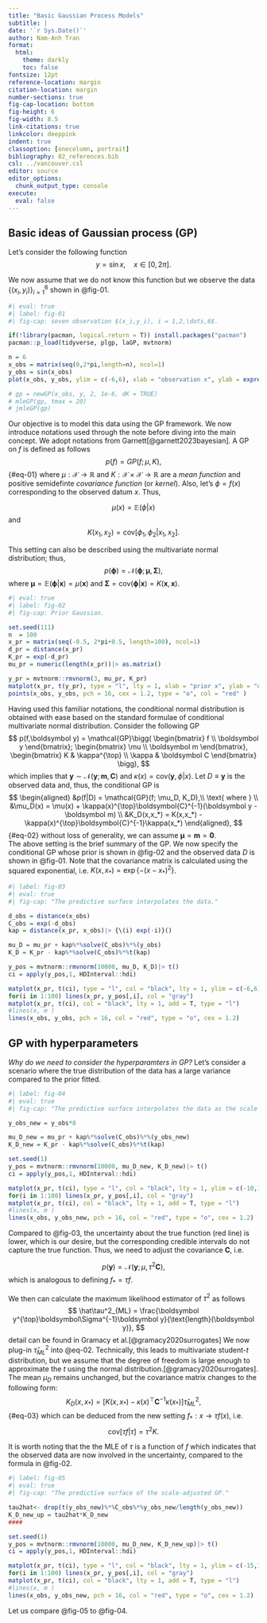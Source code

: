 ```yaml
---
title: "Basic Gaussian Process Models"
subtitle: |
date: '`r Sys.Date()`'
author: Nam-Anh Tran
format:
  html: 
    theme: darkly
    toc: false
fontsize: 12pt
reference-location: margin
citation-location: margin
number-sections: true
fig-cap-location: bottom
fig-height: 6
fig-width: 8.5
link-citations: true
linkcolor: deeppink
indent: true
classoption: [onecolumn, portrait]
bibliography: 02_references.bib
csl: ../vancouver.csl
editor: source
editor_options: 
  chunk_output_type: console
execute: 
  eval: false
---
```


\renewcommand{\bf}[1]{\boldsymbol{#1}}

## Basic ideas of Gaussian process (GP)

Let's consider the following function 
$$
y = \sin x, \quad x \in [0,2\pi].
$$

We now assume that we do not know this function but we observe the data $\{(x_i, y_i)\}_{i =1}^6$ shown in @fig-01. 

```r
#| eval: true
#| label: fig-01
#| fig-cap: seven observation $(x_i,y_i), i = 1,2,\dots,6$.

if(!library(pacman, logical.return = T)) install.packages("pacman")
pacman::p_load(tidyverse, plgp, laGP, mvtnorm)

n = 6
x_obs = matrix(seq(0,2*pi,length=n), ncol=1)
y_obs = sin(x_obs)
plot(x_obs, y_obs, ylim = c(-6,6), xlab = "observation x", ylab = expression(sin~"(x)" ), pch = 16, cex = 1.2, type = "o", col = "red" )

# gp = newGP(x_obs, y, 2, 1e-6, dK = TRUE)
# mleGP(gp, tmax = 20)
# jmleGP(gp)
```

Our objective is to model this data using the GP framework. We now introduce notations used through the note before diving into the main concept. We adopt notations from Garnett[@garnett2023bayesian]. A GP on $f$ is defined as follows
$$
p(f) =  GP(f; \mu, K),
$$ {#eq-01}
where $\mu: \mathcal{X} \to \mathbb{R}$ and $K: \mathcal{X\times X}\to \mathbb{R}$ are a *mean function* and positive semidefinte *covariance function*  (or *kernel*). Also, let's $\phi = f(x)$ corresponding to the observed datum $x$. Thus, 

$$
\mu(x) = \mathbb{E}(\phi|x) 
$$
and 
$$
K(x_1,x_2) = \text{cov}[\phi_1,\phi_2|x_1,x_2].
$$

This setting can also be described using the multivariate normal distribution; thus,
$$
p(\boldsymbol\phi) = \mathcal{N}(\boldsymbol\phi; \boldsymbol\mu, \boldsymbol\Sigma),
$$
where $\boldsymbol\mu = \mathbb{E}(\boldsymbol\phi|\boldsymbol x) = \mu(\boldsymbol x)$ and $\boldsymbol\Sigma = \text{cov}(\boldsymbol\phi|\boldsymbol x) = K(\boldsymbol{x}, \boldsymbol{x})$. 

```r
#| eval: true
#| label: fig-02
#| fig-cap: Prior Gaussian.

set.seed(111)
n  = 100
x_pr = matrix(seq(-0.5, 2*pi+0.5, length=100), ncol=1)
d_pr = distance(x_pr)
K_pr = exp(-d_pr)
mu_pr = numeric(length(x_pr))|> as.matrix()

y_pr = mvtnorm::rmvnorm(3, mu_pr, K_pr)
matplot(x_pr, t(y_pr), type = "l", lty = 1, xlab = "prior x", ylab = "density", ylim = c(-6,6), col = c("blue","green", "gray"))
points(x_obs, y_obs, pch = 16, cex = 1.2, type = "o", col = "red" )
```

Having used this familiar notations, the conditional normal distribution is obtained with ease based on the standard formulae of conditional multivariate normal distribution. Consider the following GP
$$
p(f,\boldsymbol y) = \mathcal{GP}\bigg(
\begin{bmatrix}
f \\ 
\boldsymbol y
\end{bmatrix};
\begin{bmatrix}
\mu \\ 
\boldsymbol m
\end{bmatrix},
\begin{bmatrix}
K & \kappa^{\top} \\
\kappa & \boldsymbol C
\end{bmatrix}
\bigg),
$$
which implies that $\boldsymbol y \sim \mathcal{N}(\boldsymbol y; \boldsymbol m, \boldsymbol C)$ and $\kappa(x) = \text{cov}(\boldsymbol y, \phi|x)$. Let $D \equiv \boldsymbol y$ is the observed data and, thus, the conditional GP is
$$
\begin{aligned}
&p(f|D) = \mathcal{GP}(f; \mu_D, K_D),\\ 
\text{ where } \\
&\mu_D(x) = \mu(x) + \kappa(x)^{\top}\boldsymbol{C}^{-1}(\boldsymbol y - \boldsymbol m)  \\
&K_D(x,x_*) = K(x,x_*) - \kappa(x)^{\top}\boldsymbol{C}^{-1}\kappa(x_*)
\end{aligned},
$$ {#eq-02}
without loss of generality, we can assume $\boldsymbol\mu = \boldsymbol m = \boldsymbol 0$.  
The above setting is the brief summary of the GP. We now specify the conditional GP whose prior is shown in @fig-02 and the observed data $D$ is shown in @fig-01. Note that the covariance matrix is calculated using the squared exponential, i.e. $K(x,x_*) = \exp\{-(x-x_*)^2\}$.

```r
#| label: fig-03
#| eval: true
#| fig-cap: "The predictive surface interpolates the data."

d_obs = distance(x_obs)
C_obs = exp(-d_obs)
kap = distance(x_pr, x_obs)|> {\(i) exp(-i)}()

mu_D = mu_pr + kap%*%solve(C_obs)%*%(y_obs)
K_D = K_pr - kap%*%solve(C_obs)%*%t(kap)

y_pos = mvtnorm::rmvnorm(10000, mu_D, K_D)|> t()
ci = apply(y_pos,1, HDInterval::hdi)

matplot(x_pr, t(ci), type = "l", col = "black", lty = 1, ylim = c(-6,6), xlab = "observation x", ylab = expression(sin~"(x)" ) )
for(i in 1:100) lines(x_pr, y_pos[,i], col = "gray")
matplot(x_pr, t(ci), col = "black", lty = 1, add = T, type = "l")
#lines(x, m )
lines(x_obs, y_obs, pch = 16, col = "red", type = "o", cex = 1.2)
```

## GP with hyperparameters

*Why do we need to consider the hyperparamters in GP?* Let's consider a scenario where the true distribution of the data has a large variance compared to the prior fitted.  

```r
#| label: fig-04
#| eval: true
#| fig-cap: "The predictive surface interpolates the data as the scale of 8 is added."

y_obs_new = y_obs*8

mu_D_new = mu_pr + kap%*%solve(C_obs)%*%(y_obs_new)
K_D_new = K_pr - kap%*%solve(C_obs)%*%t(kap)

set.seed(1)
y_pos = mvtnorm::rmvnorm(10000, mu_D_new, K_D_new)|> t()
ci = apply(y_pos,1, HDInterval::hdi)

matplot(x_pr, t(ci), type = "l", col = "black", lty = 1, ylim = c(-10,10), xlab = "observation x", ylab = expression(sin~"(x)" ) )
for(i in 1:100) lines(x_pr, y_pos[,i], col = "gray")
matplot(x_pr, t(ci), col = "black", lty = 1, add = T, type = "l")
#lines(x, m )
lines(x_obs, y_obs_new, pch = 16, col = "red", type = "o", cex = 1.2)
```

Compared to @fig-03, the uncertainty about the true function (red line) is lower, which is our desire, but the corresponding credible intervals do not capture the true function. Thus, we need to adjust the covariance $\boldsymbol C$, i.e. 

$$
p(\boldsymbol y) = \mathcal{N}(\boldsymbol y; \mu, \tau^2\boldsymbol C),
$$
which is analogous to defining $f_* = \tau f$.

We then can calculate the maximum likelihood estimator of $\tau^2$ as follows   
$$
\hat\tau^2_{ML} = \frac{\boldsymbol y^{\top}\boldsymbol\Sigma^{-1}\boldsymbol y}{\text{length}(\boldsymbol y)},
$$
detail can be found in Gramacy et al.[@gramacy2020surrogates] We now plug-in $\hat\tau^2_{ML}$ into @eq-02. Technically, this leads to multivariate student-$t$ distribution, but we assume that the degree of freedom is large enough to approximate the $t$ using the normal distribution.[@gramacy2020surrogates]. The mean $\mu_D$ remains unchanged, but the covariance matrix changes to the following form:
$$
K_D(x,x_*) = \big[K(x,x_*) - \kappa(x)^{\top}\boldsymbol{C}^{-1}\kappa(x_*)\big]\hat\tau^2_{ML},
$$ {#eq-03}
which can be deduced from the new setting $f_*:x \to \tau f(x)$, i.e. 
$$
\text{cov}[\tau f|\tau] = \tau^2K.
$$

It is worth noting that the the MLE of $\tau$ is a function of $f$ which indicates that the observed data are now involved in the uncertainty, compared to the formula in @fig-02. 

```r
#| label: fig-05
#| eval: true
#| fig-cap: "The predictive surface of the scale-adjusted GP."

tau2hat<- drop(t(y_obs_new)%*%C_obs%*%y_obs_new/length(y_obs_new))
K_D_new_up = tau2hat*K_D_new
####

set.seed(1)
y_pos = mvtnorm::rmvnorm(10000, mu_D_new, K_D_new_up)|> t()
ci = apply(y_pos,1, HDInterval::hdi)

matplot(x_pr, t(ci), type = "l", col = "black", lty = 1, ylim = c(-15,15), xlab = "observation x", ylab = expression(sin~"(x)" ) )
for(i in 1:100) lines(x_pr, y_pos[,i], col = "gray")
matplot(x_pr, t(ci), col = "black", lty = 1, add = T, type = "l")
#lines(x, m )
lines(x_obs, y_obs_new, pch = 16, col = "red", type = "o", cex = 1.2)
```

Let us compare @fig-05 to @fig-04.






















